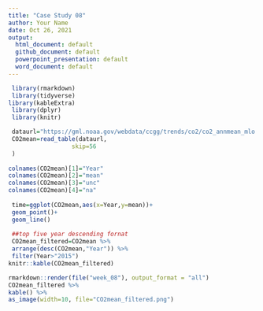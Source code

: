 ```yaml
---
title: "Case Study 08"
author: Your Name
date: Oct 26, 2021
output: 
  html_document: default
  github_document: default
  powerpoint_presentation: default
  word_document: default
---
```

 
```r


 library(rmarkdown)
 library(tidyverse)
library(kableExtra)
 library(dplyr)
 library(knitr)

 dataurl="https://gml.noaa.gov/webdata/ccgg/trends/co2/co2_annmean_mlo.txt"
 CO2mean=read_table(dataurl,
                  skip=56
 )
 
colnames(CO2mean)[1]="Year"
colnames(CO2mean)[2]="mean"
colnames(CO2mean)[3]="unc"
colnames(CO2mean)[4]="na"
 
 time=ggplot(CO2mean,aes(x=Year,y=mean))+
 geom_point()+
 geom_line()
 
 ##top five year descending fornat
 CO2mean_filtered=CO2mean %>% 
 arrange(desc(CO2mean,"Year")) %>% 
 filter(Year>"2015")
knitr::kable(CO2mean_filtered)

rmarkdown::render(file("week_08"), output_format = "all")
CO2mean_filtered %>% 
kable() %>% 
as_image(width=10, file="CO2mean_filtered.png")
 

```

 
 